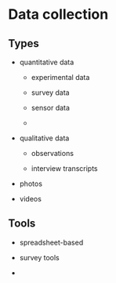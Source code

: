 # Data collection

## Types

-   quantitative data

    -   experimental data

    -   survey data

    -   sensor data

    -   

-   qualitative data

    -   observations

    -   interview transcripts

-   photos

-   videos

## Tools

-   spreadsheet-based

-   survey tools

-   
